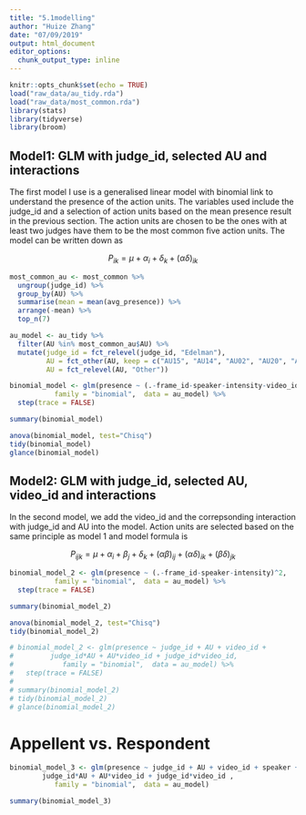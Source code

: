 ```yaml
---
title: "5.1modelling"
author: "Huize Zhang"
date: "07/09/2019"
output: html_document
editor_options: 
  chunk_output_type: inline
---
```


```r
knitr::opts_chunk$set(echo = TRUE)
load("raw_data/au_tidy.rda")
load("raw_data/most_common.rda")
library(stats)
library(tidyverse)
library(broom)

```


## Model1: GLM with judge_id, selected AU and interactions 

The first model I use is a generalised linear model with binomial link to understand the presence of the action units. The variables used include the judge_id and a selection of action units based on the mean presence result in the previous section. The action units are chosen to be the ones with at least two judges have them to be the most common five action units. The model can be written down as 

$$P_{ik} = \mu + \alpha_i + \delta_k + (\alpha\delta)_{ik}$$
```r
most_common_au <- most_common %>% 
  ungroup(judge_id) %>% 
  group_by(AU) %>% 
  summarise(mean = mean(avg_presence)) %>% 
  arrange(-mean) %>% 
  top_n(7)

au_model <- au_tidy %>% 
  filter(AU %in% most_common_au$AU) %>% 
  mutate(judge_id = fct_relevel(judge_id, "Edelman"), 
         AU = fct_other(AU, keep = c("AU15", "AU14", "AU02", "AU20", "AU01", "AU25")),
         AU = fct_relevel(AU, "Other"))

binomial_model <- glm(presence ~ (.-frame_id-speaker-intensity-video_id)^2, 
           family = "binomial",  data = au_model) %>% 
  step(trace = FALSE)

summary(binomial_model)

anova(binomial_model, test="Chisq")
tidy(binomial_model)
glance(binomial_model)

```

## Model2: GLM with judge_id, selected AU, video_id and interactions 

In the second model, we add the video_id and the correpsonding interaction with judge_id and AU into the model. Action units are selected based on the same principle as model 1 and model formula is 

$$P_{ijk} = \mu + \alpha_i + \beta_j +\delta_k + (\alpha\beta)_{ij}+(\alpha\delta)_{ik} + (\beta\delta)_{jk}$$

```r

binomial_model_2 <- glm(presence ~ (.-frame_id-speaker-intensity)^2, 
           family = "binomial",  data = au_model) %>% 
  step(trace = FALSE)

summary(binomial_model_2)

anova(binomial_model_2, test="Chisq")
tidy(binomial_model_2)

# binomial_model_2 <- glm(presence ~ judge_id + AU + video_id +
#         judge_id*AU + AU*video_id + judge_id*video_id, 
#            family = "binomial",  data = au_model) %>% 
#   step(trace = FALSE)
# 
# summary(binomial_model_2)
# tidy(binomial_model_2)
# glance(binomial_model_2)

```

# Appellent vs. Respondent 
```r
binomial_model_3 <- glm(presence ~ judge_id + AU + video_id + speaker + 
        judge_id*AU + AU*video_id + judge_id*video_id , 
           family = "binomial",  data = au_model)

summary(binomial_model_3)
```


